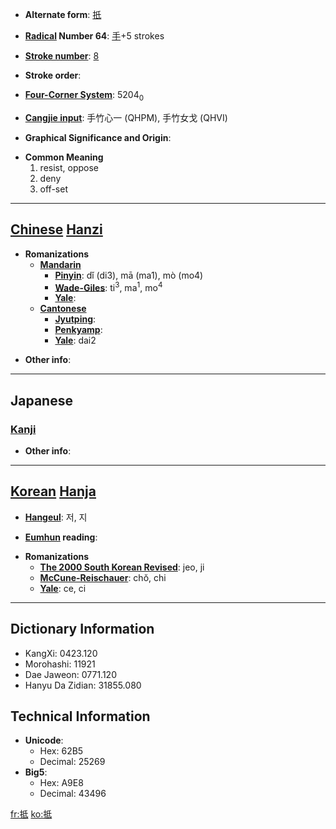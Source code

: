 * '''Alternate form''': [[扺]]

* '''[[Wiktionary:Chinese radical index| Radical]] Number 64''': [[Wiktionary:Chinese radical index 手|手]]+5 strokes

* '''[[Wiktionary:Chinese total strokes index|Stroke number]]''': [[Wiktionary:Chinese total strokes index 8|8]]

* '''Stroke order''': 

* '''[[Wiktionary:Chinese four corner index|Four-Corner System]]''': 5204<sub>0</sub>

* '''[[Wiktionary:Chinese Cangjie index|Cangjie input]]''': 手竹心一 (QHPM), 手竹女戈 (QHVI)

* '''Graphical Significance and Origin''': 

* '''Common Meaning'''
*#resist, oppose
*# deny
*# off-set


----

== [[Chinese]] [[Hanzi]] ==

* '''Romanizations'''
** '''[[Mandarin]]'''
*** '''[[Pinyin]]''': dǐ (di3), mā (ma1), mò (mo4)
*** '''[[Wade-Giles]]''': ti<sup>3</sup>, ma<sup>1</sup>, mo<sup>4</sup>
*** '''[[Yale]]''': 
** '''[[Cantonese]]'''
*** '''[[Jyutping]]''':
*** '''[[Penkyamp]]''': 
*** '''[[Yale]]''': dai2

* '''Other info''': 

----

==Japanese==
===[[Kanji]]===
{{kanji|on readings=[[てい]] (tei)
|kun readings=[[あたる]] (ataru), [[あてる]] (ateru)
}}

* '''Other info''':  

----

== [[Korean]] [[Hanja]] ==

* '''[[Hangeul]]''': 저, 지

* '''[[Eumhun]] reading''': 

* '''Romanizations'''
** '''[[The 2000 South Korean Revised Romanization|The 2000 South Korean Revised]]''': jeo, ji
** '''[[McCune-Reischauer]]''': chŏ, chi
** '''[[Yale]]''': ce, ci

----

== Dictionary Information ==

* KangXi: 0423.120
* Morohashi: 11921
* Dae Jaweon: 0771.120
* Hanyu Da Zidian: 31855.080

== Technical Information ==

* '''Unicode''':
** Hex: 62B5
** Decimal: 25269
* '''Big5''':
** Hex: A9E8
** Decimal: 43496

[[fr:抵]]
[[ko:抵]]